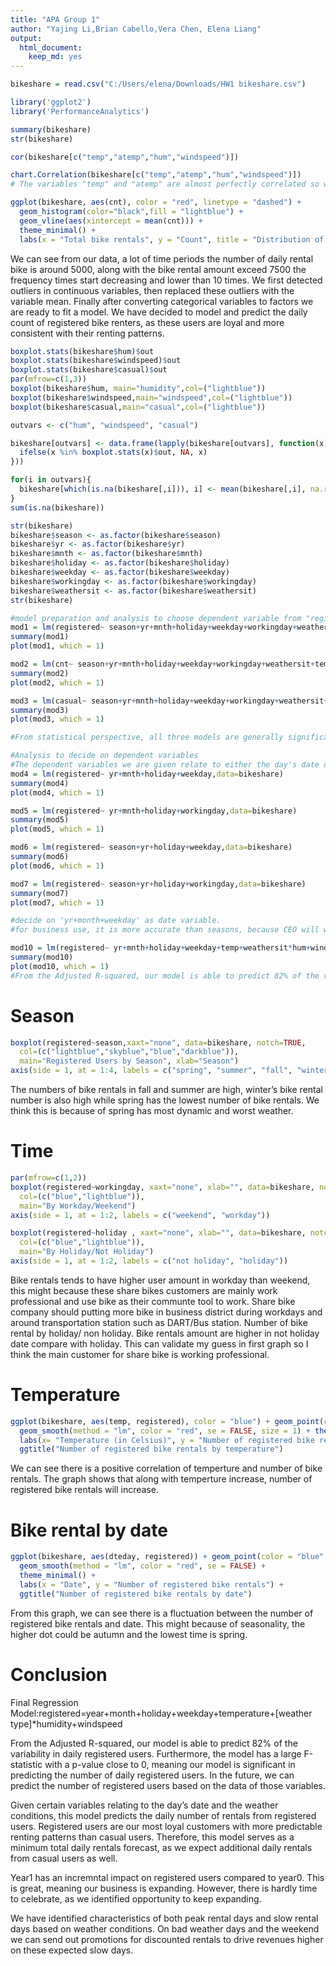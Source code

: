```yaml
---
title: "APA Group 1"
author: "Yajing Li,Brian Cabello,Vera Chen, Elena Liang"
output: 
  html_document: 
    keep_md: yes
---
```


```r
bikeshare = read.csv("C:/Users/elena/Downloads/HW1 bikeshare.csv")
```
```r
library('ggplot2')
library('PerformanceAnalytics')
```


```r
summary(bikeshare)
str(bikeshare)
```


```r
cor(bikeshare[c("temp","atemp","hum","windspeed")])
```


```r
chart.Correlation(bikeshare[c("temp","atemp","hum","windspeed")])
# The variables "temp" and "atemp" are almost perfectly correlated so we are only going to keep "temp" in our model. 
```


```r
ggplot(bikeshare, aes(cnt), color = "red", linetype = "dashed") + 
  geom_histogram(color="black",fill = "lightblue") + 
  geom_vline(aes(xintercept = mean(cnt))) +
  theme_minimal() +
  labs(x = "Total bike rentals", y = "Count", title = "Distribution of total bike rentals")
```

We can see from our data, a lot of time periods the number of daily rental bike is around 5000, along with the bike rental amount exceed 7500 the frequency times start decreasing and lower than 10 times.
We first detected outliers in continuous variables, then replaced these outliers with the variable mean. Finally after converting categorical variables to factors we are ready to fit a model. 
We have decided to model and predict the daily count of registered bike renters, as these users are loyal and more consistent with their renting patterns. 
```r
boxplot.stats(bikeshare$hum)$out
boxplot.stats(bikeshare$windspeed)$out
boxplot.stats(bikeshare$casual)$out
par(mfrow=c(1,3))
boxplot(bikeshare$hum, main="humidity",col=("lightblue"))
boxplot(bikeshare$windspeed,main="windspeed",col=("lightblue"))
boxplot(bikeshare$casual,main="casual",col=("lightblue"))
```


```r
outvars <- c("hum", "windspeed", "casual")

bikeshare[outvars] <- data.frame(lapply(bikeshare[outvars], function(x){
  ifelse(x %in% boxplot.stats(x)$out, NA, x)
})) 

for(i in outvars){
  bikeshare[which(is.na(bikeshare[,i])), i] <- mean(bikeshare[,i], na.rm = TRUE)
}
sum(is.na(bikeshare))
```

```r
str(bikeshare)
bikeshare$season <- as.factor(bikeshare$season)
bikeshare$yr <- as.factor(bikeshare$yr)
bikeshare$mnth <- as.factor(bikeshare$mnth)
bikeshare$holiday <- as.factor(bikeshare$holiday)
bikeshare$weekday <- as.factor(bikeshare$weekday)
bikeshare$workingday <- as.factor(bikeshare$workingday)
bikeshare$weathersit <- as.factor(bikeshare$weathersit)
str(bikeshare)
```


```r
#model preparation and analysis to choose dependent variable from "registered","casual","total"
mod1 = lm(registered~ season+yr+mnth+holiday+weekday+workingday+weathersit+temp+atemp+hum+windspeed,data=bikeshare)
summary(mod1)
plot(mod1, which = 1)

mod2 = lm(cnt~ season+yr+mnth+holiday+weekday+workingday+weathersit+temp+atemp+hum+windspeed,data=bikeshare)
summary(mod2)
plot(mod2, which = 1)

mod3 = lm(casual~ season+yr+mnth+holiday+weekday+workingday+weathersit+temp+atemp+hum+windspeed,data=bikeshare)
summary(mod3)
plot(mod3, which = 1)

#From statistical perspective, all three models are generally significant but model1 with "registered" as dependent variable has the highest R-quared ( "registered":0.8145 " "total count":0.7989  "casual":0.694)

```



```r
#Analysis to decide on dependent variables
#The dependent variables we are given relate to either the day's date or weather conditions. We will test which variables are most important to keep in our model.
mod4 = lm(registered~ yr+mnth+holiday+weekday,data=bikeshare)
summary(mod4)
plot(mod4, which = 1)

mod5 = lm(registered~ yr+mnth+holiday+workingday,data=bikeshare)
summary(mod5)
plot(mod5, which = 1)

mod6 = lm(registered~ season+yr+holiday+weekday,data=bikeshare)
summary(mod6)
plot(mod6, which = 1)

mod7 = lm(registered~ season+yr+holiday+workingday,data=bikeshare)
summary(mod7)
plot(mod7, which = 1)

#decide on 'yr+month+weekday' as date variable.
#for business use, it is more accurate than seasons, because CEO will want to know monthly forecasting instead of seasonal one.
```


```r
mod10 = lm(registered~ yr+mnth+holiday+weekday+temp+weathersit*hum+windspeed,data=bikeshare)
summary(mod10)
plot(mod10, which = 1)
#From the Adjusted R-squared, our model is able to predict 82% of the variability in daily registered users. Furthermore, the model has a large F-statistic with a p-value close to 0, meaning our model is significant in predicting the number of daily registered users.
```




# Season
```r
boxplot(registered~season,xaxt="none", data=bikeshare, notch=TRUE, 
  col=(c("lightblue","skyblue","blue","darkblue")),
  main="Registered Users by Season", xlab="Season")
axis(side = 1, at = 1:4, labels = c("spring", "summer", "fall", "winter"))
```

The numbers of bike rentals in fall and summer are high, winter's bike rental number is also high while spring has the lowest number of bike rentals. We think this is because of spring has most dynamic and worst weather.

# Time
```r
par(mfrow=c(1,2))
boxplot(registered~workingday, xaxt="none", xlab="", data=bikeshare, notch=TRUE, 
  col=(c("blue","lightblue")),
  main="By Workday/Weekend")
axis(side = 1, at = 1:2, labels = c("weekend", "workday"))

boxplot(registered~holiday , xaxt="none", xlab="", data=bikeshare, notch=TRUE, 
  col=(c("blue","lightblue")),
  main="By Holiday/Not Holiday")
axis(side = 1, at = 1:2, labels = c("not holiday", "holiday"))
```

Bike rentals tends to have higher user amount in workday than weekend, this might because these share bikes customers are mainly work professional and use bike as their communte tool to work. Share bike company should putting more bike in business district during workdays and around transportation station such as DART/Bus station.
Number of bike rental by holiday/ non holiday. Bike rentals amount are higher in not holiday date compare with holiday. This can validate my guess in first graph so I think the main customer for share bike is working professional. 


# Temperature
```r
ggplot(bikeshare, aes(temp, registered), color = "blue") + geom_point(color = "blue", alpha = 0.4) +
  geom_smooth(method = "lm", color = "red", se = FALSE, size = 1) + theme_minimal()+
  labs(x= "Temperature (in Celsius)", y = "Number of registered bike rentals") +
  ggtitle("Number of registered bike rentals by temperature") 
```

We can see there is a positive correlation of temperture and number of bike rentals. The graph shows that along with temperture increase, number of registered bike rentals will increase.



# Bike rental by date
```r
ggplot(bikeshare, aes(dteday, registered)) + geom_point(color = "blue", alpha = 0.4) + 
  geom_smooth(method = "lm", color = "red", se = FALSE) + 
  theme_minimal() + 
  labs(x = "Date", y = "Number of registered bike rentals") + 
  ggtitle("Number of registered bike rentals by date")
``` 

From this graph, we can see there is a fluctuation between the number of registered bike rentals and date. This might because of seasonality, the higher dot could be autumn and the lowest time is spring.

# Conclusion
Final Regression Model:registered=year+month+holiday+weekday+temperature+[weather type]*humidity+windspeed

From the Adjusted R-squared, our model is able to predict 82% of the variability in daily registered users. Furthermore, the model has a large F-statistic with a p-value close to 0, meaning our model is significant in predicting the number of daily registered users.
In the future, we can predict the number of registered users based on the data of those variables.
  
Given certain variables relating to the day's date and the weather conditions, this model predicts the daily number of rentals from registered users. Registered users are our most loyal customers with more predictable renting patterns than casual users. Therefore, this model serves as a minimum total daily rentals forecast, as we expect additional daily rentals from casual users as well.  

Year1 has an incremntal impact on registered users compared to year0. This is great, meaning our business is expanding. However, there is hardly time to celebrate, as we identified opportunity to keep expanding.

We have identified characteristics of both peak rental days and slow rental days based on weather conditions. On bad weather days and the weekend we can send out promotions for discounted rentals to drive revenues higher on these expected slow days. 





